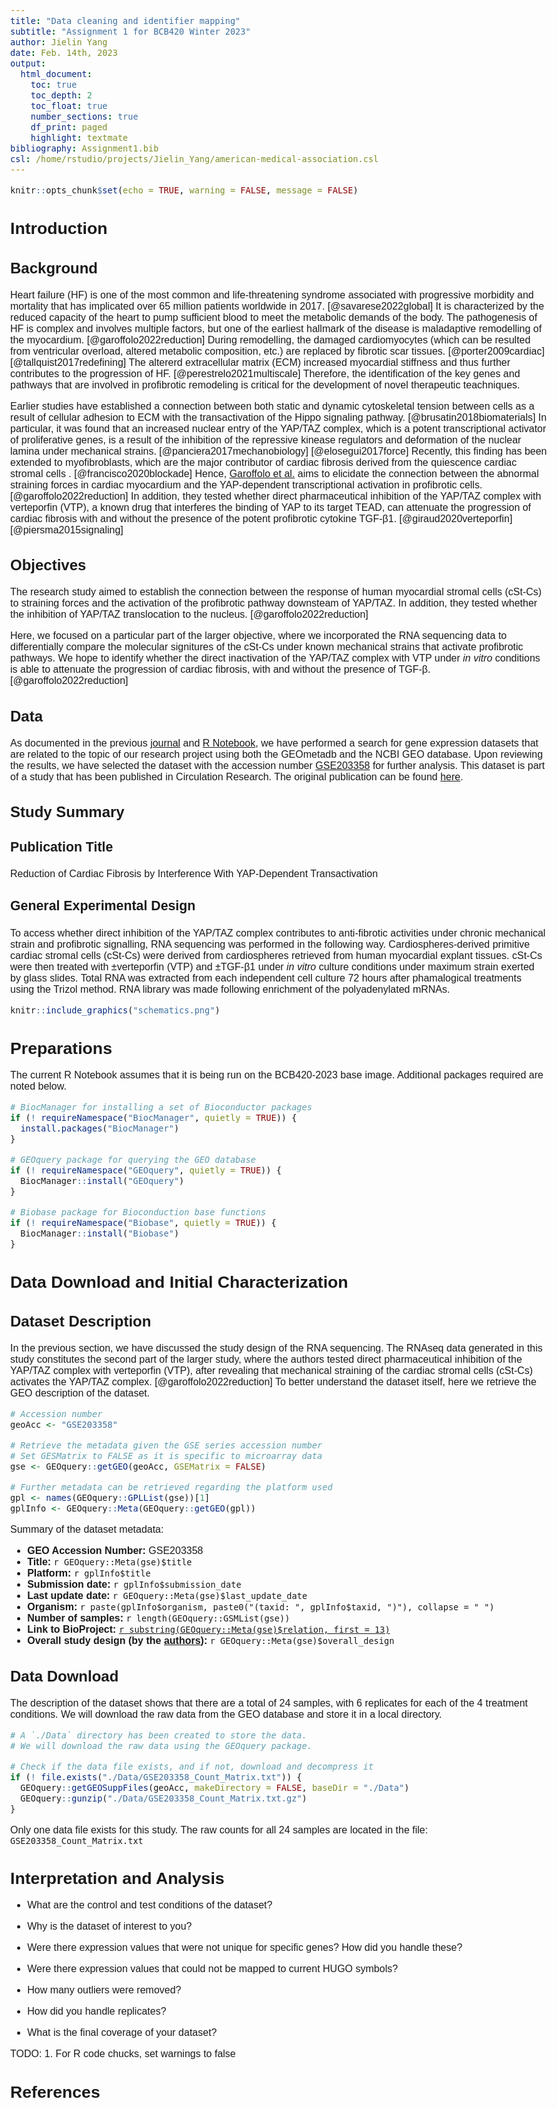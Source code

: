 ```yaml
---
title: "Data cleaning and identifier mapping"
subtitle: "Assignment 1 for BCB420 Winter 2023"
author: Jielin Yang
date: Feb. 14th, 2023
output: 
  html_document:
    toc: true
    toc_depth: 2
    toc_float: true
    number_sections: true
    df_print: paged
    highlight: textmate
bibliography: Assignment1.bib
csl: /home/rstudio/projects/Jielin_Yang/american-medical-association.csl
---
```


<style type="text/css">
    body {
    max-width: 100%;
    overflow-x: auto;
    font-family: Helvetica;
    font-size: 12pt;
    }
    h1 {
    font-size: 20pt;
    font-weight: bold;
    }
    h2 {
        font-size: 18pt;
        font-weight: bold;
    }
    h3 {
        font-size: 16pt;
        font-weight: bold;
    }
</style>

```r
knitr::opts_chunk$set(echo = TRUE, warning = FALSE, message = FALSE)
```
    


# Introduction
## Background
Heart failure (HF) is one of the most common and life-threatening syndrome 
associated with progressive morbidity and mortality that has implicated over 65 
million patients worldwide in 2017. [@savarese2022global] It is characterized by 
the reduced capacity of the heart to pump sufficient blood to meet the metabolic
demands of the body. The pathogenesis of HF is complex and involves multiple 
factors, but one of the earliest hallmark of the disease is maladaptive
remodelling of the myocardium. [@garoffolo2022reduction] During remodelling, the
damaged cardiomyocytes (which can be resulted from ventricular overload, altered
metabolic composition, etc.) are replaced by fibrotic scar tissues.
 [@porter2009cardiac] [@tallquist2017redefining] The altererd extracellular 
matrix (ECM) increased myocardial stiffness and thus further
contributes to the progression of HF. [@perestrelo2021multiscale] Therefore, the
identification of the key genes and pathways that are involved in profibrotic 
remodeling is critical for the development of novel therapeutic teachniques.

Earlier studies have established a connection between both static and dynamic 
cytoskeletal tension between cells as a result of cellular adhesion to ECM with 
the transactivation of the Hippo signaling pathway. [@brusatin2018biomaterials] 
In particular, it was found that an increased nuclear entry of the YAP/TAZ 
complex, which is a potent transcriptional activator of proliferative genes, is 
a result of the inhibition of the repressive kinease regulators and deformation 
of the nuclear lamina under mechanical strains. [@panciera2017mechanobiology] 
[@elosegui2017force]
Recently, this finding has been extended to myofibroblasts, which are the major 
contributor of cardiac fibrosis derived from the quiescence cardiac stromal cells
. [@francisco2020blockade] Hence, 
[Garoffolo et al.](https://doi.org/10.1161/CIRCRESAHA.121.319373) aims to 
elicidate the connection between the abnormal straining forces in cardiac 
myocardium and the YAP-dependent transcriptional activation in profibrotic 
cells. [@garoffolo2022reduction] In addition, they tested whether direct 
pharmaceutical inhibition of the YAP/TAZ complex with verteporfin (VTP), a known
drug that interferes the binding of YAP to its target TEAD, can attenuate the 
progression of cardiac fibrosis with and without the presence of the potent 
profibrotic cytokine TGF-β1. [@giraud2020verteporfin] [@piersma2015signaling]

## Objectives
The research study aimed to establish the connection between the response of 
human myocardial stromal cells (cSt-Cs) to straining forces and the activation 
of the profibrotic pathway downsteam of YAP/TAZ. In addition, they tested 
whether the inhibition of YAP/TAZ translocation to the nucleus. 
[@garoffolo2022reduction]

Here, we focused on a particular part of the larger objective, where we 
incorporated the RNA sequencing data to differentially compare the molecular 
signitures of the cSt-Cs under known mechanical strains that activate 
profibrotic pathways.
We hope to identify whether the direct inactivation of the YAP/TAZ complex with 
VTP under *in vitro* conditions is able to attenuate the progression of cardiac 
fibrosis, with and without the presence of TGF-β. [@garoffolo2022reduction]

## Data
As documented in the previous [journal](https://github.com/bcb420-2023/Jielin_Yang/wiki/Gene-Expression-Dataset-Selection) 
and [R Notebook](https://github.com/bcb420-2023/Jielin_Yang/blob/main/Data%20set%20selection%20and%20initial%20processing/Gene_Expression_Dataset_Selection.Rmd),
we have performed a search for gene expression datasets that are related to the 
topic of our research project using both the GEOmetadb and the NCBI GEO database.
Upon reviewing the results, we have selected the dataset with the accession number [GSE203358](https://www.ncbi.nlm.nih.gov/geo/query/acc.cgi?acc=GSE203358) for 
further analysis.
This dataset is part of a study that has been published in Circulation Research.
The original publication can be found 
[here](https://doi.org/10.1161/CIRCRESAHA.121.319373).

## Study Summary
### Publication Title
Reduction of Cardiac Fibrosis by Interference With YAP-Dependent Transactivation

### General Experimental Design
To access whether direct inhibition of the YAP/TAZ complex contributes to
anti-fibrotic activities under chronic mechanical strain and profibrotic 
signalling, RNA sequencing was performed in the following way. 
Cardiospheres-derived primitive cardiac stromal cells (cSt-Cs) were derived from
cardiospheres retrieved from human myocardial explant tissues. cSt-Cs were then 
treated with ±verteporfin (VTP) and ±TGF-β1 under *in vitro* culture conditions 
under maximum strain exerted by glass slides.
Total RNA was extracted from each independent cell culture 72 hours after
phamalogical treatments using the Trizol method. RNA library was made following 
enrichment of the polyadenylated mRNAs.

```r
knitr::include_graphics("schematics.png")
```

# Preparations

The current R Notebook assumes that it is being run on the BCB420-2023 base 
image. Additional packages required are noted below.

```r
# BiocManager for installing a set of Bioconductor packages
if (! requireNamespace("BiocManager", quietly = TRUE)) {
  install.packages("BiocManager")
}

# GEOquery package for querying the GEO database
if (! requireNamespace("GEOquery", quietly = TRUE)) {
  BiocManager::install("GEOquery")
}

# Biobase package for Bioconduction base functions
if (! requireNamespace("Biobase", quietly = TRUE)) {
  BiocManager::install("Biobase")
}
```


# Data Download and Initial Characterization

## Dataset Description

In the previous section, we have discussed the study design of the RNA sequencing.
The RNAseq data generated in this study constitutes the second part of the
larger study, where the authors tested direct pharmaceutical inhibition of the
YAP/TAZ complex with verteporfin (VTP), after revealing that mechanical straining
of the cardiac stromal cells (cSt-Cs) activates the YAP/TAZ complex. 
[@garoffolo2022reduction] To better understand the dataset itself, here we 
retrieve the GEO description of the dataset.

```r
# Accession number
geoAcc <- "GSE203358"

# Retrieve the metadata given the GSE series accession number
# Set GESMatrix to FALSE as it is specific to microarray data
gse <- GEOquery::getGEO(geoAcc, GSEMatrix = FALSE)

# Further metadata can be retrieved regarding the platform used
gpl <- names(GEOquery::GPLList(gse))[1]
gplInfo <- GEOquery::Meta(GEOquery::getGEO(gpl))
```

Summary of the dataset metadata:

- **GEO Accession Number:** GSE203358
- **Title:** `r GEOquery::Meta(gse)$title`
- **Platform:** `r gplInfo$title`
- **Submission date:** `r gplInfo$submission_date`
- **Last update date:** `r GEOquery::Meta(gse)$last_update_date`
- **Organism:** `r paste(gplInfo$organism, paste0("(taxid: ", gplInfo$taxid, ")"), collapse = " ")`
- **Number of samples:** `r length(GEOquery::GSMList(gse))`
- **Link to BioProject:** [`r substring(GEOquery::Meta(gse)$relation, first = 13)`](`r substring(GEOquery::Meta(gse)$relation, first = 13)`)
- **Overall study design (by the [authors](https://www.ncbi.nlm.nih.gov/geo/query/acc.cgi?acc=GSE203358)):** `r GEOquery::Meta(gse)$overall_design`


## Data Download
The description of the dataset shows that there are a total of 24 samples, with
6 replicates for each of the 4 treatment conditions. We will download the raw
data from the GEO database and store it in a local directory.

```r
# A `./Data` directory has been created to store the data.
# We will download the raw data using the GEOquery package.

# Check if the data file exists, and if not, download and decompress it
if (! file.exists("./Data/GSE203358_Count_Matrix.txt")) {
  GEOquery::getGEOSuppFiles(geoAcc, makeDirectory = FALSE, baseDir = "./Data")
  GEOquery::gunzip("./Data/GSE203358_Count_Matrix.txt.gz")
}


```

Only one data file exists for this study. The raw counts for all 24 samples are
located in the file: `GSE203358_Count_Matrix.txt`


# Interpretation and Analysis
- What are the control and test conditions of the dataset?


- Why is the dataset of interest to you?


- Were there expression values that were not unique for specific genes? How did you handle these?


- Were there expression values that could not be mapped to current HUGO symbols?


- How many outliers were removed?


- How did you handle replicates?


- What is the final coverage of your dataset?










TODO:
1. For R code chucks, set warnings to false



# References